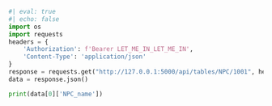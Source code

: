 

```python
#| eval: true
#| echo: false
import os
import requests
headers = {
    'Authorization': f'Bearer LET_ME_IN_LET_ME_IN',
    'Content-Type': 'application/json'
}
response = requests.get("http://127.0.0.1:5000/api/tables/NPC/1001", headers=headers)
data = response.json()

print(data[0]['NPC_name'])

```